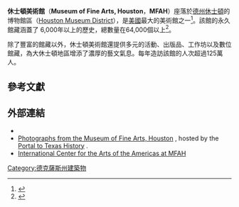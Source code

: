 {{expand|time=2014-11-06T10:14:05+00:00}}

{{Infobox museum
|name= 休士頓美術館
|image= MFA houston.jpg|thumb|The Museum of Fine Arts, Houston
|imagesize= 250px
|caption= Watkin Building
|map_type=<!-- USA Texas Houston downtown -->
|coordinates={{Coord|29|43|32.5|N|95|23|25.5|W|display=it}}

|established= 1900年
|location= 1001 Bissonnet<br/>Houston, TX 77005 United States
|type= [[美術館|美術館]], [[Institute|Institute]], [[圖書館|圖書館]], Sculpture Park <ref name="MFAH: About">{{citation | title = The Museum of Fine Arts, Houston: About | publisher = ARTINFO | year = 2008 | url = http://www.artinfo.com/galleryguide/22352/8870/about/the-museum-of-fine-arts--houston-houston/ | accessdate = 2008-07-23 | archive-date = 2019-06-29 | archive-url = https://web.archive.org/web/20190629180357/https://www.blouinartinfo.com/galleryguide/22352/8870/about/the-museum-of-fine-arts--houston-houston | dead-url = yes }}</ref>
|visitors=
|interim director= Gwendolyn H. Goffe
|publictransit= [[休斯顿轻轨|休斯顿轻轨]]紅線Museum District站
|website= [http://www.mfah.org/ Museum of Fine Arts, Houston]
}}

'''休士頓美術館'''（'''Museum of Fine Arts, Houston'''，'''MFAH'''）座落於[[德克薩斯州|德州]][[休士頓|休士頓]]的博物館區（[[Houston_Museum_District|Houston Museum District]]），是[[美國|美國]]最大的美術館之一<ref>{{cite web |author=The Museum of Fine Arts, Houston |url=http://www.mfah.org/ |title=Museum of Fine Arts, Houston |publisher=Mfah.org |date= |accessdate=2012-09-19 |archive-date=2018-09-21 |archive-url=https://web.archive.org/web/20180921054313/https://www.mfah.org/ |dead-url=no }}</ref>。該館的永久館藏涵蓋了 6,000年以上的歷史，總數量在64,000個以上<ref name="TFAOI">{{cite web |url=http://www.tfaoi.com/newsm1/n1m106.htm |title=Major Expansion of the Museum of Fine Arts, Houston Moves Forward with the Construction of the Audrey Jones Beck Building |publisher=Tfaoi.com |date=1924-04-12 |accessdate=2012-09-19 |archive-date=2018-08-29 |archive-url=https://web.archive.org/web/20180829175452/http://www.tfaoi.com/newsm1/n1m106.htm |dead-url=no }}</ref>。

除了豐富的館藏以外，休士頓美術館還提供多元的活動、出版品、工作坊以及數位館藏，為大休士頓地區增添了濃厚的藝文氣息。每年造訪該館的人次超過125萬人。

==參考文獻==
{{reflist}}

==外部連結==
{{Commons category|Museum of Fine Arts, Houston}}
* {{Official website|http://www.mfah.org/ }}
* [http://texashistory.unt.edu/browse/contributor/MFAH/ Photographs from the Museum of Fine Arts, Houston] {{Wayback|url=http://texashistory.unt.edu/browse/contributor/MFAH/ |date=20090622122827 }}, hosted by the [http://texashistory.unt.edu/ Portal to Texas History] {{Wayback|url=http://texashistory.unt.edu/ |date=20081012161621 }}.
*[https://web.archive.org/web/20180902012004/http://icaadocs.mfah.org/icaadocs/ International Center for the Arts of the Americas at MFAH]

[[Category:德克薩斯州建築物|Category:德克薩斯州建築物]]